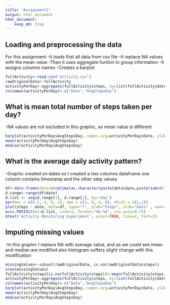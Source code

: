 ```yaml
---
title: "Assignment1"
output: html_document
html_document:
    keep_md: true
---
```


Loading and preprocessing the data
---------------------------------------------------------------
For this assignment 
-It loads first all data from csv file
-It replace NA values with the mean value
-Then it uses aggregate funtion to group information
-It assigns columns names
-Creates a barplot 

```r
fullActivity<-read.csv("activity.csv")
rawOriginalData<-fullActivity
activityPerDay<-aggregate(fullActivity$steps, by=list(fullActivity$date), mean)
colnames(activityPerDay)<-c("Date","AvgStepsDay")
```

What is mean total number of steps taken per day?
---------------------------------------------------------------
-NA values are not excluded in this graphic, so mean value is different
```r
barplot(activityPerDay$AvgStepsDay, names.arg=activityPerDay$Date, ylab="Steps", xlab="Dates", main="Average Steps Per Day (Oct-Nov 2012)")
mean(activityPerDay$AvgStepsDay)
median(activityPerDay$AvgStepsDay)
```

What is the average daily activity pattern?
---------------------------------------------------------------
-Graphic created on dates so I created a two columns dataframe one column contains timestamp and the other step values
```r
df<-data.frame(date=strptime(as.character(paste(data$date,paste(substr(formatC(data$interval, width=4, flag="0"),1,2), ":", substr(formatC(data$interval, width=4, flag="0"),3,4),sep = ""))), format="%Y-%m-%d %H:%M"),steps=data$steps)
d.range<-range(df$date)
d.list <- seq(d.range[1], d.range[2], by='day')
par(mar = c(0.5, 4, 0, 1), oma = c(3, 0, 4, 0), mfcol = c(2,1))
plot(steps ~ date, data=df, type="l", ylab="Steps", xlab="Date" , xaxt='n', las=1, cex.axis=0.75, col="blue") 
axis.POSIXct(at=d.list, side=1, format="%b-%d", cex.axis=0.75)
mtext('Activity Monitoring Experiment', outer=TRUE, line=2, font=2)
```

Imputing missing values
---------------------------------------------------------------
-In this graphic I replace NA with average value, and as we could see mean and median are modified also histogram suffers slight change with this modification
```r
missingValues<-subset(rawOriginalData, is.na(rawOriginalData$steps))
nrow(missingValues)
fullActivity$steps[is.na(fullActivity$steps)]<-mean(fullActivity$steps, na.rm=TRUE)
activityPerDay<-aggregate(fullActivity$steps, by=list(fullActivity$date), mean)
colnames(activityPerDay)<-c("Date","AvgStepsDay")
barplot(activityPerDay$AvgStepsDay, names.arg=activityPerDay$Date, ylab="Steps", xlab="Dates", main="Average Steps Per Day (Oct-Nov 2012)")
mean(activityPerDay$AvgStepsDay)
median(activityPerDay$AvgStepsDay)
```